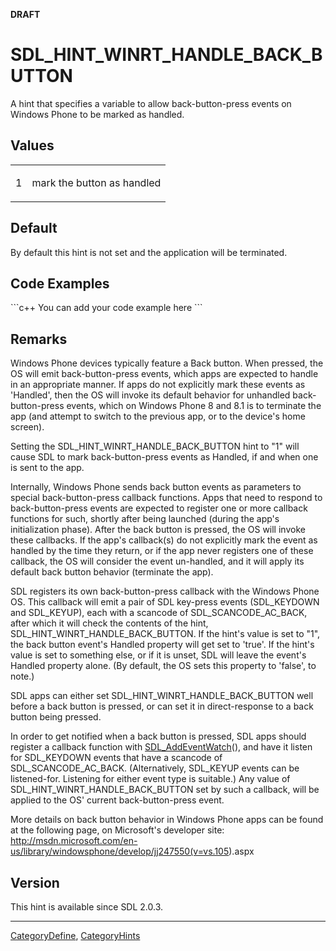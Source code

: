 <span color="red">'''DRAFT'''</span>

<!-- #*^*^*^*^*See http://wiki.libsdl.org/moin.cgi/SGEnumerations for details on editing this page*^*^*^*^* -->


= SDL_HINT_WINRT_HANDLE_BACK_BUTTON =
A hint that specifies a variable to allow back-button-press events on Windows Phone to be marked as handled.




== Values ==
{|
|1
|mark the button as handled
|}


== Default ==
By default this hint is not set and the application will be terminated.


== Code Examples ==
```c++
You can add your code example here
```

<!-- #Leave this section as-is unless you have a code example to put in.  In that case, replace You can add your code example here with your code example following the Style Guide instructions.  Leave the rest of the markup alone and delete this comment. -->


== Remarks ==
Windows Phone devices typically feature a Back button.  When pressed, the OS will emit back-button-press events, which apps are expected to
handle in an appropriate manner.  If apps do not explicitly mark these events as 'Handled', then the OS will invoke its default behavior for
unhandled back-button-press events, which on Windows Phone 8 and 8.1 is to terminate the app (and attempt to switch to the previous app, or to the
device's home screen).

Setting the SDL_HINT_WINRT_HANDLE_BACK_BUTTON hint to "1" will cause SDL to mark back-button-press events as Handled, if and when one is sent to
the app.

Internally, Windows Phone sends back button events as parameters to special back-button-press callback functions.  Apps that need to respond
to back-button-press events are expected to register one or more callback functions for such, shortly after being launched (during the
app's initialization phase).  After the back button is pressed, the OS will invoke these callbacks.  If the app's callback(s) do not explicitly
mark the event as handled by the time they return, or if the app never registers one of these callback, the OS will consider the event un-handled, and it will apply its default back button behavior (terminate the app).

SDL registers its own back-button-press callback with the Windows Phone OS.  This callback will emit a pair of SDL key-press events (SDL_KEYDOWN
and SDL_KEYUP), each with a scancode of SDL_SCANCODE_AC_BACK, after which it will check the contents of the hint, SDL_HINT_WINRT_HANDLE_BACK_BUTTON.
If the hint's value is set to "1", the back button event's Handled property will get set to 'true'.  If the hint's value is set to something
else, or if it is unset, SDL will leave the event's Handled property alone.  (By default, the OS sets this property to 'false', to note.)

SDL apps can either set SDL_HINT_WINRT_HANDLE_BACK_BUTTON well before a back button is pressed, or can set it in direct-response to a back button
being pressed.

In order to get notified when a back button is pressed, SDL apps should register a callback function with [[SDL_AddEventWatch]](), and have it listen
for SDL_KEYDOWN events that have a scancode of SDL_SCANCODE_AC_BACK. (Alternatively, SDL_KEYUP events can be listened-for.  Listening for
either event type is suitable.)  Any value of SDL_HINT_WINRT_HANDLE_BACK_BUTTON set by such a callback, will be applied to the OS' current back-button-press event.

More details on back button behavior in Windows Phone apps can be found at the following page, on Microsoft's developer site:
http://msdn.microsoft.com/en-us/library/windowsphone/develop/jj247550(v=vs.105).aspx


== Version ==
This hint is available since SDL 2.0.3.


----
[[CategoryDefine]], [[CategoryHints]]
<!-- #See the Style Guide for instructions on editing the footer. -->
